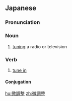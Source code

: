 ==Japanese==
{{ja-kanjitab|び|ちょう|せい|yomi=on}}

===Pronunciation===
{{ja-pron|びちょうせい|y=on}}

===Noun===
{{ja-noun|びちょうせい}}

# [[tuning]] a radio or television

===Verb===
{{ja-verb-suru|tr=trans|びちょうせい}}

# [[tune in]]

====Conjugation====
{{ja-suru|びちょうせい}}

[[hu:微調整]]
[[zh:微調整]]
